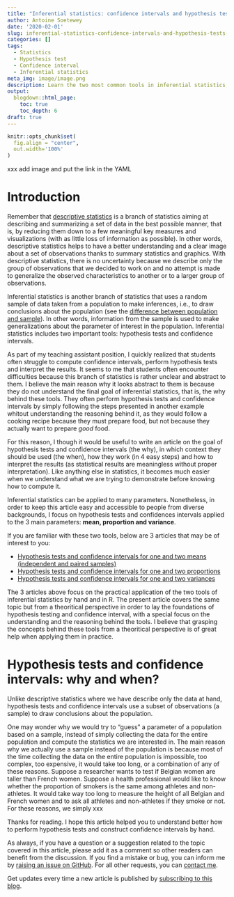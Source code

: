 ```yaml
---
title: "Inferential statistics: confidence intervals and hypothesis tests explained in 4 easy steps"
author: Antoine Soetewey
date: '2020-02-01'
slug: inferential-statistics-confidence-intervals-and-hypothesis-tests-explained-in-4-easy-steps
categories: []
tags:
  - Statistics
  - Hypothesis test
  - Confidence interval
  - Inferential statistics
meta_img: image/image.png
description: Learn the two most common tools in inferential statistics, confidence intervals and hypothesis tests, by following the four easy steps detailed in this article.
output:
  blogdown::html_page:
    toc: true
    toc_depth: 6
draft: true
---
```


```r
knitr::opts_chunk$set(
  fig.align = "center",
  out.width='100%'
)
```

xxx add image and put the link in the YAML

# Introduction

Remember that [descriptive statistics](/blog/descriptive-statistics-by-hand/) is a branch of statistics aiming at describing and summarizing a set of data in the best possible manner, that is, by reducing them down to a few meaningful key measures and visualizations (with as little loss of information as possible). In other words, descriptive statistics helps to have a better understanding and a clear image about a set of observations thanks to summary statistics and graphics. With descriptive statistics, there is no uncertainty because we describe only the group of observations that we decided to work on and no attempt is made to generalize the observed characteristics to another or to a larger group of observations.

Inferential statistics is another branch of statistics that uses a random sample of data taken from a population to make inferences, i.e., to draw conclusions about the population (see the [difference between population and sample](/blog/what-is-the-difference-between-population-and-sample/)). In other words, information from the sample is used to make generalizations about the parameter of interest in the population. Inferential statistics includes two important tools: hypothesis tests and confidence intervals.

As part of my teaching assistant position, I quickly realized that students often struggle to compute confidence intervals, perform hypothesis tests and interpret the results. It seems to me that students often encounter difficulties because this branch of statistics is rather unclear and abstract to them. I believe the main reason why it looks abstract to them is because they do not understand the final goal of inferential statistics, that is, the why behind these tools. They often perform hypothesis tests and confidence intervals by simply following the steps presented in another example whitout understanding the reasoning behind it, as they would follow a cooking recipe because they must prepare food, but not because they actually want to prepare *good* food.

For this reason, I though it would be useful to write an article on the goal of hypothesis tests and confidence intervals (the why), in which context they should be used (the when), how they work (in 4 easy steps) and how to interpret the results (as statistical results are meaningless without proper interpretation). Like anything else in statistics, it becomes much easier when we understand what we are trying to demonstrate before knowing how to compute it.

Inferential statistics can be applied to many parameters. Nonetheless, in order to keep this article easy and accessible to people from diverse backgrounds, I focus on hypothesis tests and confidences intervals applied to the 3 main parameters: **mean, proportion and variance**.

If you are familiar with these two tools, below are 3 articles that may be of interest to you:

* [Hypothesis tests and confidence intervals for one and two means (independent and paired samples)](/blog/xxx/)
* [Hypothesis tests and confidence intervals for one and two proportions](/blog/xxx/)
* [Hypothesis tests and confidence intervals for one and two variances](/blog/xxx/)

The 3 articles above focus on the practical application of the two tools of inferential statistics by hand and in R. The present article covers the same topic but from a theoritical perspective in order to lay the foundations of hypothesis testing and confidence interval, with a special focus on the understanding and the reasoning behind the tools. I believe that grasping the concepts behind these tools from a theoritical perspective is of great help when applying them in practice.

# Hypothesis tests and confidence intervals: why and when?

Unlike descriptive statistics where we have describe only the data at hand, hypothesis tests and confidence intervals use a subset of observations (a sample) to draw conclusions about the population.

One may wonder why we would try to "guess" a parameter of a population based on a sample, instead of simply collecting the data for the entire population and compute the statistics we are interested in. The main reason why we actually use a sample instead of the population is because most of the time collecting the data on the entire population is impossible, too complex, too expensive, it would take too long, or a combination of any of these reasons. Suppose a researcher wants to test if Belgian women are taller than French women. Suppose a health professional would like to know whether the proportion of smokers is the same among athletes and non-athletes. It would take way too long to measure the height of all Belgian and French women and to ask all athletes and non-athletes if they smoke or not.
For these reasons, we simply xxx

Thanks for reading. I hope this article helped you to understand better how to perform hypothesis tests and construct confidence intervals by hand.

As always, if you have a question or a suggestion related to the topic covered in this article, please add it as a comment so other readers can benefit from the discussion. If you find a mistake or bug, you can inform me by [raising an issue on GitHub](https://github.com/AntoineSoetewey/statsandr/issues){target="_blank"}. For all other requests, you can [contact me](/contact/).

Get updates every time a new article is published by [subscribing to this blog](/subscribe/).
